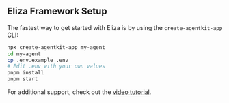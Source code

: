 

## Eliza Framework Setup

The fastest way to get started with Eliza is by using the `create-agentkit-app` CLI:



```bash [Terminal]
npx create-agentkit-app my-agent
cd my-agent
cp .env.example .env
# Edit .env with your own values
pnpm install
pnpm start
```


For additional support, check out the [video tutorial](https://www.youtube.com/live/DlRR1focAiw).

